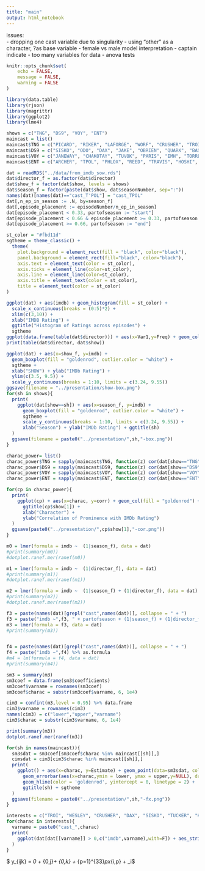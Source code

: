 ```yaml
---
title: "main"
output: html_notebook
---
```

issues:  
- dropping one cast variable due to singularity
- using "other" as a character, ?as base variable
- female vs male model interpretation
- captain indicate
- too many variables for data
- anova tests




```r
knitr::opts_chunk$set(
	echo = FALSE,
	message = FALSE,
	warning = FALSE
)

library(data.table)
library(rjson)
library(magrittr)
library(ggplot2)
library(lme4)

shows = c("TNG", "DS9", "VOY", "ENT")
maincast = list()
maincast$TNG = c("PICARD", "RIKER", "LAFORGE", "WORF", "CRUSHER", "TROI", "DATA", "WESLEY")
maincast$DS9 = c("SISKO", "ODO", "DAX", "JAKE", "OBRIEN", "QUARK", "BASHIR", "KIRA", "WORF")
maincast$VOY = c("JANEWAY", "CHAKOTAY", "TUVOK", "PARIS", "EMH", "TORRES", "KIM", "NEELIX", "KES", "SEVEN")
maincast$ENT = c("ARCHER", "TPOL", "PHLOX", "REED", "TRAVIS", "HOSHI", "TUCKER")

dat = readRDS("../data/from_imdb_sow.rds")
dat$director_f = as.factor(dat$director)
dat$show_f = factor(dat$show, levels = shows)
dat$season_f = factor(paste(dat$show, dat$seasonNumber, sep=":"))
names(dat)[names(dat)=="cast_T'POL"] = "cast_TPOL"
dat[,n_ep_in_season := .N, by=season_f]
dat[,episode_placement := episodeNumber/n_ep_in_season]
dat[episode_placement < 0.33, partofseason := "start"]
dat[episode_placement < 0.66 & episode_placement >= 0.33, partofseason := "middle"]
dat[episode_placement >= 0.66, partofseason := "end"]

st_color = "#fbd11d"
sgtheme = theme_classic() + 
  theme(
    plot.background = element_rect(fill = "black", color="black"),
    panel.background = element_rect(fill="black", color="black"),
    axis.text = element_text(color = st_color),
    axis.ticks = element_line(color=st_color),
    axis.line = element_line(color=st_color),
    axis.title = element_text(color = st_color),
    title = element_text(color = st_color)
)
```

```r

ggplot(dat) + aes(imdb) + geom_histogram(fill = st_color) +
  scale_x_continuous(breaks = (0:5)*2) + 
  xlim(c(3,10)) +
  xlab("IMDB Rating") +
  ggtitle("Histogram of Ratings across episodes") +
  sgtheme
ggplot(data.frame(table(dat$director))) + aes(x=Var1,y=Freq) + geom_col() 
print(table(dat$director, dat$show))
```

```r
ggplot(dat) + aes(x=show_f, y=imdb) +
  geom_boxplot(fill = "goldenrod", outlier.color = "white") + 
  sgtheme +
  xlab("SHOW") + ylab("IMDb Rating") + 
  ylim(c(3.5, 9.5)) +
  scale_y_continuous(breaks = 1:10, limits = c(3.24, 9.55))
ggsave(filename = "../presentation/show-box.png")
for(sh in shows){
  print(
    ggplot(dat[show==sh]) + aes(x=season_f, y=imdb) + 
      geom_boxplot(fill = "goldenrod", outlier.color = "white") + 
      sgtheme + 
      scale_y_continuous(breaks = 1:10, limits = c(3.24, 9.55)) +
      xlab("Season") + ylab("IMDb Rating") + ggtitle(sh)
  )
  ggsave(filename = paste0("../presentation/",sh,"-box.png"))
}
```

```r
charac_power= list()
charac_power$TNG = sapply(maincast$TNG, function(z) cor(dat[show=="TNG"]$imdb, dat[show=="TNG"][[paste0("cast_",z)]]) ) %>% data.table(charac = names(.), corr = ., show="TNG")
charac_power$DS9 = sapply(maincast$DS9, function(z) cor(dat[show=="DS9"]$imdb, dat[show=="DS9"][[paste0("cast_",z)]]) ) %>% data.table(charac = names(.), corr = ., show="DS9")
charac_power$VOY = sapply(maincast$VOY, function(z) cor(dat[show=="VOY"]$imdb, dat[show=="VOY"][[paste0("cast_",z)]]) ) %>% data.table(charac = names(.), corr = ., show="VOY")
charac_power$ENT = sapply(maincast$ENT, function(z) cor(dat[show=="ENT"]$imdb, dat[show=="ENT"][[paste0("cast_",z)]]) ) %>% data.table(charac = names(.), corr = ., show="ENT")

for(cp in charac_power){
  print(
    ggplot(cp) + aes(x=charac, y=corr) + geom_col(fill = "goldenrod") + sgtheme + 
      ggtitle(cp$show[1]) +
      xlab("Character") + 
      ylab("Correlation of Prominence with IMDb Rating")
  )
  ggsave(paste0("../presentation/",cp$show[1],"-cor.png"))
}
```

```r
m0 = lmer(formula = imdb ~  (1|season_f), data = dat)
#print(summary(m0))
#dotplot.ranef.mer(ranef(m0))

m1 = lmer(formula = imdb ~  (1|director_f), data = dat)
#print(summary(m1))
#dotplot.ranef.mer(ranef(m1))

m2 = lmer(formula = imdb ~  (1|season_f) + (1|director_f), data = dat)
#print(summary(m2))
#dotplot.ranef.mer(ranef(m2))

f3 = paste(names(dat)[grepl("cast",names(dat))], collapse = " + ")
f3 = paste("imdb ~",f3, " + partofseason + (1|season_f) + (1|director_f)") %>% as.formula
m3 = lmer(formula = f3, data = dat)
#print(summary(m3))


f4 = paste(names(dat)[grepl("cast",names(dat))], collapse = " + ")
f4 = paste("imdb ~",f4) %>% as.formula
#m4 = lm(formula = f4, data = dat)
#print(summary(m4))


```


```r
sm3 = summary(m3)
sm3coef = data.frame(sm3$coefficients)
sm3coef$varname = rownames(sm3coef)
sm3coef$charac = substr(sm3coef$varname, 6, 1e4)

cim3 = confint(m3,level = 0.95) %>% data.frame
cim3$varname = rownames(cim3)
names(cim3) = c("lower","upper","varname")
cim3$charac = substr(cim3$varname, 6, 1e4)

```


```r
print(summary(m3))
dotplot.ranef.mer(ranef(m3))

for(sh in names(maincast)){
  sm3sdat = sm3coef[sm3coef$charac %in% maincast[[sh]],]
  cimsdat = cim3[cim3$charac %in% maincast[[sh]],]
  print(
    ggplot() + aes(x=charac, y=Estimate) + geom_point(data=sm3sdat, color = 'goldenrod') + 
      geom_errorbar(aes(x=charac,ymin = lower, ymax = upper,y=NULL), data=cimsdat, color = 'goldenrod') +
      geom_hline(color = 'goldenrod', yintercept = 0, linetype = 2) +
      ggtitle(sh) + sgtheme
  )
  ggsave(filename = paste0("../presentation/",sh,"-fx.png"))
}
```

```r
interests = c("TROI", "WESLEY", "CRUSHER", "DAX", "SISKO", "TUCKER", "KIM","NEELIX")
for(charac in interests){
  varname = paste0("cast_",charac)
  print(
    ggplot(dat[dat[[varname]] > 0,c("imdb",varname),with=F]) + aes_string(varname,"imdb") + geom_point() + ggtitle(paste(varname, "n =", sum(dat[[varname]]>0)))
  )
}
```



$ y_{ijk} = \beta_0 + \beta_{0,j}+ \beta_{0,k} + \sum\limits_{p=1}^{33}\beta_px_{i,p} + \epsilon_i$














